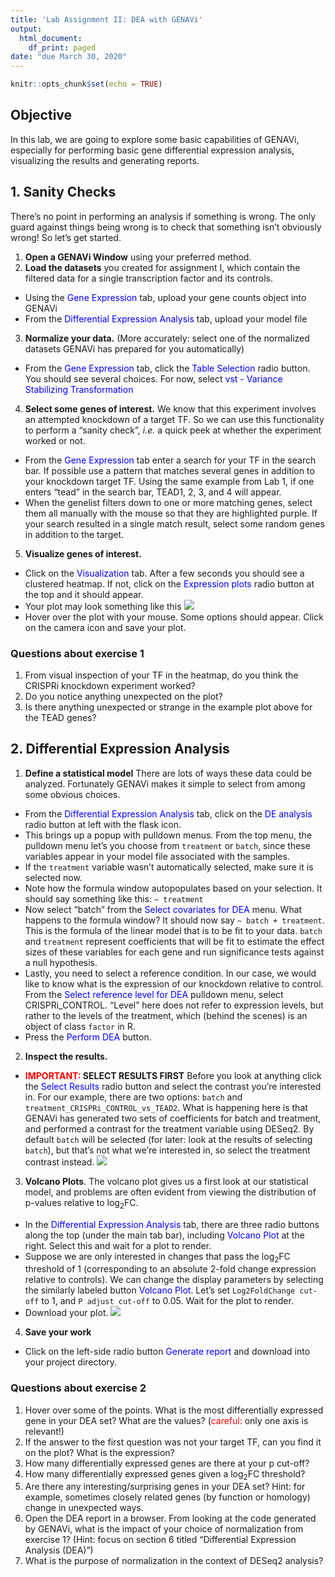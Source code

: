 ```yaml
---
title: 'Lab Assignment II: DEA with GENAVi'
output: 
  html_document:
    df_print: paged
date: "due March 30, 2020"
---
```


```r
knitr::opts_chunk$set(echo = TRUE)
```

## Objective

In this lab, we are going to explore some basic capabilities of GENAVi, especially for performing basic gene differential expression analysis, visualizing the results and generating reports.

## 1. Sanity Checks

There's no point in performing an analysis if something is wrong. The only guard against things being wrong is to check that something isn't obviously wrong! So let's get started.

1. **Open a GENAVi Window** using your preferred method.
2. **Load the datasets** you created for assignment I, which contain the filtered data for a single transcription factor and its controls.
* Using the <span style="color:blue">Gene Expression</span> tab, upload your gene counts object into GENAVi
* From the <span style="color:blue">Differential Expression Analysis</span> tab, upload your model file
3. **Normalize your data.** (More accurately: select one of the normalized datasets GENAVi has prepared for you automatically)
* From the <span style="color:blue">Gene Expression</span> tab, click the <span style="color:blue">Table Selection</span> radio button. You should see several choices. For now, select <span style="color:blue">vst - Variance Stabilizing Transformation</span>
4. **Select some genes of interest.** We know that this experiment involves an attempted knockdown of a target TF. So we can use this functionality to perform a "sanity check", _i.e._ a quick peek at whether the experiment worked or not.
* From the <span style="color:blue">Gene Expression</span> tab enter a search for your TF in the search bar. If possible use a pattern that matches several genes in addition to your knockdown target TF. Using the same example from Lab 1, if one enters "tead" in the search bar, TEAD1, 2, 3, and 4 will appear.
* When the genelist filters down to one or more matching genes, select them all manually with the mouse so that they are highlighted purple. If your search  resulted in a single match result, select some random genes in addition to the target.
5. **Visualize genes of interest.**
* Click on the <span style="color:blue">Visualization</span> tab. After a few seconds you should see a clustered heatmap. If not, click on the <span style="color:blue">Expression plots</span> radio button at the top and it should appear.
* Your plot may look something like this
![](expression_heatmap1.png)
* Hover over the plot with your mouse. Some options should appear. Click on the camera icon and save your plot.

### Questions about exercise 1

1. From visual inspection of your TF in the heatmap, do you think the CRISPRi knockdown experiment worked?
2. Do you notice anything unexpected on the plot?
3. Is there anything unexpected or strange in the example plot above for the TEAD genes?

## 2. Differential Expression Analysis

1. **Define a statistical model** There are lots of ways these data could be analyzed. Fortunately GENAVi makes it simple to select from among some obvious choices.
* From the <span style="color:blue">Differential Expression Analysis</span> tab, click on the <span style="color:blue">DE analysis</span> radio button at left with the flask icon.
* This brings up a popup with pulldown menus. From the top menu, the pulldown menu let's you choose from `treatment` or `batch`, since these variables appear in your model file associated with the samples.
* If the `treatment` variable wasn't automatically selected, make sure it is selected now.
* Note how the formula window autopopulates based on your selection. It should say something like this: `~ treatment       `
* Now select "batch" from the <span style="color:blue">Select covariates for DEA</span> menu. What happens to the formula window? It should now say `~ batch + treatment`. This is the formula of the linear model that is to be fit to your data. `batch` and `treatment` represent coefficients that will be fit to estimate the effect sizes of these variables for each gene and run significance tests against a null hypothesis.
* Lastly, you need to select a reference condition. In our case, we would like to know what is the expression of our knockdown relative to control. From the <span style="color:blue">Select reference level for DEA</span> pulldown menu, select CRISPRi_CONTROL. "Level" here does not refer to expression levels, but rather to the levels of the treatment, which (behind the scenes) is an object of class `factor` in R.
* Press the <span style="color:blue">Perform DEA</span> button.
2. **Inspect the results.**
* **<span style="color:red">IMPORTANT:</span> SELECT RESULTS FIRST** Before you look at anything click the <span style="color:blue">Select Results</span> radio button and select the contrast you're interested in. For our example, there are two options: `batch` and `treatment_CRISPRi_CONTROL_vs_TEAD2`. What is happening here is that GENAVi has generated two sets of coefficients for batch and treatment, and performed a contrast for the treatment variable using DESeq2. By default `batch` will be selected (for later: look at the results of selecting `batch`), but that's not what we're interested in, so select the treatment contrast instead.
![](DEA_result1.png)
3. **Volcano Plots**. The volcano plot gives us a first look at our statistical model, and problems are often evident from viewing the distribution of p-values relative to log<sub>2</sub>FC.
* In the <span style="color:blue">Differential Expression Analysis</span> tab, there are three radio buttons along the top (under the main tab bar), including <span style="color:blue">Volcano Plot</span> at the right. Select this and wait for a plot to render.
* Suppose we are only interested in changes that pass the log<sub>2</sub>FC threshold of 1 (corresponding to an absolute 2-fold change expression relative to controls). We can change the display parameters by selecting the similarly labeled button <span style="color:blue">Volcano Plot</span>. Let's set `Log2FoldChange cut-off` to 1, and `P adjust cut-off` to 0.05. Wait for the plot to render.
* Download your plot.
![](volcano1.png)
4. **Save your work**
* Click on the left-side radio button <span style="color:blue">Generate report</span> and download into your project directory.

### Questions about exercise 2

1. Hover over some of the points. What is the most differentially expressed gene in your DEA set? What are the values? (<span style="color:red">careful:</span> only one axis is relevant!)
2. If the answer to the first question was not your target TF, can you find it on the plot? What is the expression?
3. How many differentially expressed genes are there at your p cut-off?
4. How many differentially expressed genes given a log<sub>2</sub>FC threshold?
5. Are there any interesting/surprising genes in your DEA set? Hint: for example, sometimes closely related genes (by function or homology) change in unexpected ways.
6. Open the DEA report in a browser. From looking at the code generated by GENAVi, what is the impact of your choice of normalization from exercise 1? (Hint: focus on section 6 titled "Differential Expression Analysis (DEA)")
7. What is the purpose of normalization in the context of DESeq2 analysis?